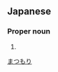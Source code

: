 ==Japanese==
{{ja-kanjitab|松|盛}}

===Proper noun===
{{ja-pos|proper|まつもり}}

# {{surname|lang=ja}}

[[Category:Japanese surnames|まつもり]]